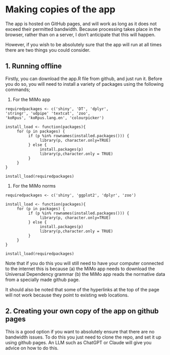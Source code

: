 
# Making copies of the app

The app is hosted on GitHub pages, and will work as long as it does not exceed their permitted bandwidth. Because processing takes place in the browser, rather than on a server, I don't anticipate that this will happen.

However, if you wish to be absolutely sure that the app will run at all times there are two things you could consider.

## 1. Running offline

Firstly, you can download the app.R file from github, and just run it. Before you do so, you will need to install a variety of packages using the following commands;

1. For the MiMo app

```
requiredpackages <- c('shiny', 'DT', 'dplyr',
'stringr', 'udpipe' 'textcat', 'zoo',
'koRpus', 'koRpus.lang.en', 'colourpicker')

install_load <- function(packages){
     for (p in packages) {
          if (p %in% rownames(installed.packages())) {
               library(p, character.only=TRUE)
          } else {
               install.packages(p)
               library(p,character.only = TRUE)
          }
     }
}

install_load(requiredpackages)

```

1. For the MiMo norms

```
requiredpackages <- c('shiny', 'ggplot2', 'dplyr', 'zoo')

install_load <- function(packages){
     for (p in packages) {
          if (p %in% rownames(installed.packages())) {
               library(p, character.only=TRUE)
          } else {
               install.packages(p)
               library(p,character.only = TRUE)
          }
     }
}

install_load(requiredpackages)

```

Note that if you do this you will still need to have your computer connected to the internet this is because (a) the MiMo app needs to download the Universal Dependency grammar (b) the MiMo app reads the normative data from a specially made github page.

It should also be noted that some of the hyperlinks at the top of the page will not work because they point to existing web locations.

## 2. Creating your own copy of the app on github pages

This is a good option if you want to absolutely ensure that there are no bandwidth issues. To do this you just need to clone the repo, and set it up using github pages. An LLM such as ChatGPT or Claude will give you advice on how to do this.
